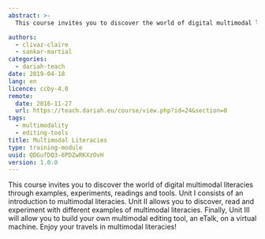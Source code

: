 ```yaml
---
abstract: >-
  This course invites you to discover the world of digital multimodal literacies through history, examples, experiments and editing tools. In the last unit you will be able to build your own multimodal editing tool, an eTalk.

authors:
  - clivaz-claire
  - sankar-martial
categories:
  - dariah-teach
date: 2019-04-18
lang: en
licence: ccby-4.0
remote:
  date: 2016-11-27
  url: https://teach.dariah.eu/course/view.php?id=24&section=0
tags:
  - multimodality
  - editing-tools
title: Multimodal Literacies
type: training-module
uuid: QDGufDQ3-6PDZwRKXzOvH
version: 1.0.0
---
```


This course invites you to discover the world of digital multimodal literacies through examples, experiments, readings and tools. Unit I consists of an introduction to multimodal literacies. Unit II allows you to discover, read and experiment with different examples of multimodal literacies. Finally, Unit III will allow you to build your own multimodal editing tool, an eTalk, on a virtual machine. Enjoy your travels in multimodal literacies!

<CTA
  title="Interested in learning more?"
  subtitle="Check out Multimodal Literacies on #dariahTeach"
  url="https://teach.dariah.eu/course/view.php?id=24"
/>
